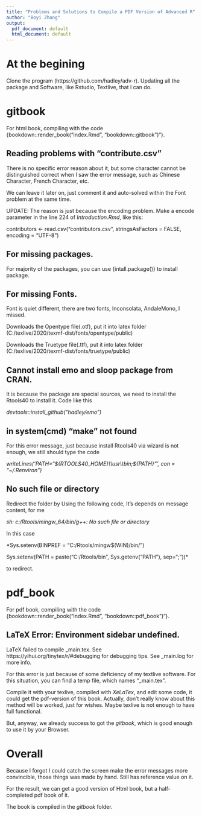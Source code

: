 ```yaml
---
title: "Problems and Solutions to Compile a PDF Version of Advanced R"
author: "Boyi Zhang"
output:
  pdf_document: default
  html_document: default
---
```

\newpage
# At the begining

Clone the program (https://github.com/hadley/adv-r). Updating all the package and Software, like Rstudio, Textlive, that I can do. 

\newpage
# gitbook
For html book, compiling with the code {bookdown::render_book("index.Rmd", "bookdown::gitbook")"}.

## Reading problems with "contribute.csv"
There is no specific error reason about it, but some character cannot be distinguished correct when I saw the error message, such as Chinese Character, French Character, etc.

We can leave it later on, just comment it and auto-solved within the Font problem at the same time.

UPDATE: The reason is just because the encoding problem. Make a encode parameter in the line 224 of *Introduction.Rmd*, like this:

contributors <- read.csv("contributors.csv", stringsAsFactors = FALSE, encoding = "UTF-8")



## For missing packages.
For majority of the packages, you can use {intall.package()} to install package.

## For missing Fonts.
Font is quiet different, there are two fonts, Inconsolata, AndaleMono, I missed.

Downloads the Opentype file(.otf), put it into latex folder (C:/texlive/2020/texmf-dist/fonts/opentype/public)

Downloads the Truetype file(.ttf), put it into latex folder  (C:/texlive/2020/texmf-dist/fonts/truetype/public)

## Cannot install emo and sloop package from CRAN.
It is because the package are special sources, we need to install the Rtools40 to install it. Code like this

*devtools::install_github("hadley/emo")*

## in system(cmd) "make" not found
For this error message, just because install Rtools40 via wizard is not enough, we still should type the code

*writeLines('PATH="\$\{RTOOLS40\_HOME\}\\\\usr\\\\bin;\${PATH}"', con = "~/.Renviron")*

## No such file or directory
Redirect the folder by Using the following code, It's depends on message content, for me

*sh: c:/Rtools/mingw_64/bin/g++: No such file or directory* 

In this case

*Sys.setenv(BINPREF = "C:/Rtools/mingw$(WIN)/bin/")

Sys.setenv(PATH = paste("C:/Rtools/bin", Sys.getenv("PATH"), sep=";"))*

to redirect.

\newpage
# pdf_book
For pdf book, compiling with the code {bookdown::render_book("index.Rmd", "bookdown::pdf_book")"}.

## LaTeX Error: Environment sidebar undefined.
LaTeX failed to compile _main.tex. See https://yihui.org/tinytex/r/#debugging for debugging tips. See _main.log for more info.

For this error is just because of some deficiency of my textlive software. For this situation, you can find a temp file, which names "_main.tex". 

Compile it with your texlive, compiled with *XeLaTex*, and edit some code, it could get the pdf-version of this book. Actually, don't really know about this method will be worked, just for wishes. Maybe texlive is not enough to have full functional.

But, anyway, we already success to got the *gitbook*, which is good enough to use it by your Browser.

\newpage
# Overall
Because I forgot I could catch the screen make the error messages more convincible, those things was made by hand. Still has reference value on it.

For the result, we can get a good version of Html book, but a half-completed pdf book of it.

The book is compiled in the *gitbook* folder.
